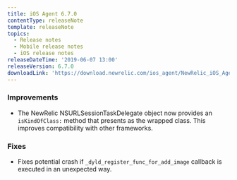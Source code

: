 ```yaml
---
title: iOS Agent 6.7.0
contentType: releaseNote
template: releaseNote
topics:
  - Release notes
  - Mobile release notes
  - iOS release notes
releaseDateTime: '2019-06-07 13:00'
releaseVersion: 6.7.0
downloadLink: 'https://download.newrelic.com/ios_agent/NewRelic_iOS_Agent_6.7.0.zip'
---
```


### Improvements

* The NewRelic NSURLSessionTaskDelegate object now provides an `isKindOfClass:` method that presents as the wrapped class. This improves compatibility with other frameworks.

### Fixes

* Fixes potential crash if `_dyld_register_func_for_add_image` callback is executed in an unexpected way.
